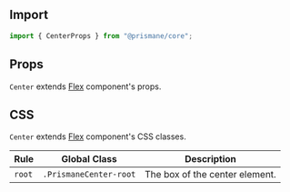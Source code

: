 ## Import

```js
import { CenterProps } from "@prismane/core";
```

## Props

`Center` extends [Flex](/docs/components-api/layout/flex-api) component's props.

## CSS

`Center` extends [Flex](/docs/components-api/layout/flex-api) component's CSS classes.

| Rule   | Global Class           | Description                    |
| ------ | ---------------------- | ------------------------------ |
| `root` | `.PrismaneCenter-root` | The box of the center element. |
